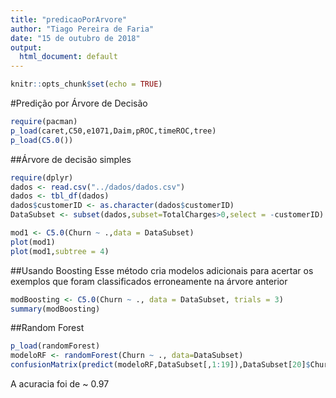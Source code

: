 ```yaml
---
title: "predicaoPorArvore"
author: "Tiago Pereira de Faria"
date: "15 de outubro de 2018"
output:
  html_document: default
---
```


```r
knitr::opts_chunk$set(echo = TRUE)
```

#Predição por Árvore de Decisão

```r
require(pacman)
p_load(caret,C50,e1071,Daim,pROC,timeROC,tree)
p_load(C5.0())
```

##Árvore de decisão simples 
```r
require(dplyr)
dados <- read.csv("../dados/dados.csv")
dados <- tbl_df(dados)
dados$customerID <- as.character(dados$customerID)
DataSubset <- subset(dados,subset=TotalCharges>0,select = -customerID)

mod1 <- C5.0(Churn ~ .,data = DataSubset)
plot(mod1)
plot(mod1,subtree = 4)
```

##Usando Boosting
Esse método cria modelos adicionais para acertar os exemplos que foram classificados erroneamente na árvore anterior

```r
modBoosting <- C5.0(Churn ~ ., data = DataSubset, trials = 3)
summary(modBoosting)
```

##Random Forest
```r
p_load(randomForest)
modeloRF <- randomForest(Churn ~ ., data=DataSubset)
confusionMatrix(predict(modeloRF,DataSubset[,1:19]),DataSubset[20]$Churn)
```

A acuracia foi de ~ 0.97
